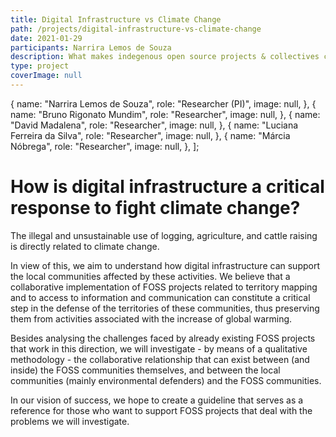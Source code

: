 ```yaml
---
title: Digital Infrastructure vs Climate Change
path: /projects/digital-infrastructure-vs-climate-change
date: 2021-01-29
participants: Narrira Lemos de Souza
description: What makes indegenous open source projects & collectives critical digital infrastructure and how are they supporting traditional communities?
type: project
coverImage: null
---
```


  {
    name: "Narrira Lemos de Souza",
    role: "Researcher (PI)",
    image: null,
  },
  {
    name: "Bruno Rigonato Mundim",
    role: "Researcher",
    image: null,
  },
  {
    name: "David Madalena",
    role: "Researcher",
    image: null,
  },
  {
    name: "Luciana Ferreira da Silva",
    role: "Researcher",
    image: null,
  },
  {
    name: "Márcia Nóbrega",
    role: "Researcher",
    image: null,
  },
];

<!-- export const resources = [
  {
    title: "Proposal",
    link: "https://example.com",
    linkText: "Read More",
    author: "Narrira Lemos de Souza",
  },
]; -->

# How is digital infrastructure a critical response to fight climate change?

The illegal and unsustainable use of logging, agriculture, and cattle raising is directly related to climate change.

In view of this, we aim to understand how digital infrastructure can support the local communities affected by these activities. We believe that a collaborative implementation of FOSS projects related to territory mapping and to access to information and communication can constitute a critical step in the defense of the territories of these communities, thus preserving them from activities associated with the increase of global warming.

Besides analysing the challenges faced by already existing FOSS projects that work in this direction, we will investigate - by means of a qualitative methodology - the collaborative relationship that can exist between (and inside) the FOSS communities themselves, and between the local communities (mainly environmental defenders) and the FOSS communities.

In our vision of success, we hope to create a guideline that serves as a reference for those who want to support FOSS projects that deal with the problems we will investigate.
